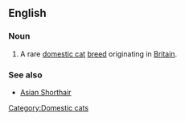 ==English==

===Noun===
{{en-noun|sg=[[Asian Semi-longhair]]}}

# A rare [[domestic cat]] [[breed]] originating in [[Britain]].

===See also===
{{wikipedia|Asian Semi-longhair}}
*[[Asian Shorthair]]

[[Category:Domestic cats]]